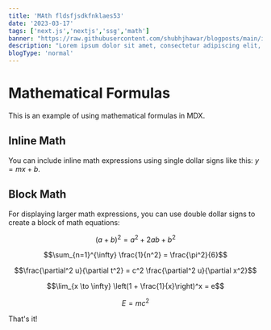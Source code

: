 ```yaml
---
title: 'MAth fldsfjsdkfnklaes53'
date: '2023-03-17'
tags: ['next.js','nextjs','ssg','math']
banner: "https://raw.githubusercontent.com/shubhjhawar/blogposts/main/images/NextLevel1.png"
description: "Lorem ipsum dolor sit amet, consectetur adipiscing elit, sed do eiusmod tempor incididunt ut labore et dolore magna aliqua."
blogType: 'normal'
---
```


# Mathematical Formulas

This is an example of using mathematical formulas in MDX.

## Inline Math

You can include inline math expressions using single dollar signs like this: $y = mx + b$.

## Block Math

For displaying larger math expressions, you can use double dollar signs to create a block of math equations:


```math
(a + b)^2 = a^2 + 2ab + b^2
``` 
```math
\sum_{n=1}^{\infty} \frac{1}{n^2} = \frac{\pi^2}{6}
```
```math
\frac{\partial^2 u}{\partial t^2} = c^2 \frac{\partial^2 u}{\partial x^2}
``` 
```math
\lim_{x \to \infty} \left(1 + \frac{1}{x}\right)^x = e
```
```math
E = mc^2
``` 

That's it!
